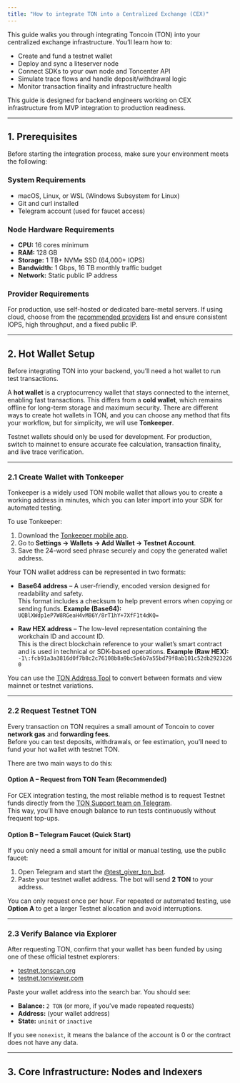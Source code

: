 ```yaml
---
title: "How to integrate TON into a Centralized Exchange (CEX)"
---
```


This guide walks you through integrating Toncoin (TON) into your centralized exchange infrastructure. You’ll learn how to:

- Create and fund a testnet wallet  
- Deploy and sync a liteserver node  
- Connect SDKs to your own node and Toncenter API  
- Simulate trace flows and handle deposit/withdrawal logic  
- Monitor transaction finality and infrastructure health  

This guide is designed for backend engineers working on CEX infrastructure from MVP integration to production readiness.

---

## 1. Prerequisites

Before starting the integration process, make sure your environment meets the following:

### System Requirements
- macOS, Linux, or WSL (Windows Subsystem for Linux)  
- Git and curl installed  
- Telegram account (used for faucet access)  

### Node Hardware Requirements
- **CPU:** 16 cores minimum  
- **RAM:** 128 GB  
- **Storage:** 1 TB+ NVMe SSD (64,000+ IOPS)  
- **Bandwidth:** 1 Gbps, 16 TB monthly traffic budget  
- **Network:** Static public IP address  

### Provider Requirements
For production, use self-hosted or dedicated bare-metal servers. If using cloud, choose from the [recommended providers](https://docs.ton.org/v3/guidelines/nodes/running-nodes/full-node#recommended-providers) list and ensure consistent IOPS, high throughput, and a fixed public IP.

---

## 2. Hot Wallet Setup

Before integrating TON into your backend, you’ll need a hot wallet to run test transactions.  

A **hot wallet** is a cryptocurrency wallet that stays connected to the internet, enabling fast transactions. This differs from a **cold wallet**, which remains offline for long-term storage and maximum security. There are different ways to create hot wallets in TON, and you can choose any method that fits your workflow, but for simplicity, we will use **Tonkeeper**.

<Note>Testnet wallets should only be used for development. For production, switch to mainnet to ensure accurate fee calculation, transaction finality, and live trace verification.</Note>

---

### 2.1 Create Wallet with Tonkeeper

Tonkeeper is a widely used TON mobile wallet that allows you to create a working address in minutes, which you can later import into your SDK for automated testing.  

To use Tonkeeper:
1. Download the [Tonkeeper mobile app](https://tonkeeper.com/).  
2. Go to **Settings → Wallets → Add Wallet → Testnet Account**.  
3. Save the 24-word seed phrase securely and copy the generated wallet address.  

Your TON wallet address can be represented in two formats:

- **Base64 address** – A user-friendly, encoded version designed for readability and safety.  
  This format includes a checksum to help prevent errors when copying or sending funds.   **Example (Base64):**  
`UQBlXWdp1eP7W8RGeaH4vM86Y/8rT1hY+7XfF1t4dKQ=`

- **Raw HEX address** – The low-level representation containing the workchain ID and account ID.  
This is the direct blockchain reference to your wallet’s smart contract and is used in technical or SDK-based operations.
**Example (Raw HEX):** `-1\:fcb91a3a3816d0f7b8c2c76108b8a9bc5a6b7a55bd79f8ab101c52db29232260`

You can use the [TON Address Tool](https://ton.org/address) to convert between formats and view mainnet or testnet variations.

---

### 2.2 Request Testnet TON

Every transaction on TON requires a small amount of Toncoin to cover **network gas** and **forwarding fees**.  
Before you can test deposits, withdrawals, or fee estimation, you’ll need to fund your hot wallet with testnet TON.  

There are two main ways to do this:

#### Option A – Request from TON Team (Recommended)

For CEX integration testing, the most reliable method is to request Testnet funds directly from the [TON Support team on Telegram](https://t.me/tonblockchain).  
This way, you’ll have enough balance to run tests continuously without frequent top-ups.  

#### Option B – Telegram Faucet (Quick Start)

If you only need a small amount for initial or manual testing, use the public faucet:  
1. Open Telegram and start the [@test_giver_ton_bot](https://t.me/test_giver_ton_bot).  
2. Paste your testnet wallet address. The bot will send **2 TON** to your address.  

<Warning>You can only request once per hour. For repeated or automated testing, use <b>Option A</b> to get a larger Testnet allocation and avoid interruptions.</Warning>

----

### 2.3 Verify Balance via Explorer

After requesting TON, confirm that your wallet has been funded by using one of these official testnet explorers:

- [testnet.tonscan.org](https://testnet.tonscan.org)  
- [testnet.tonviewer.com](https://testnet.tonviewer.com)  

Paste your wallet address into the search bar. You should see:

- **Balance:** `2 TON` (or more, if you’ve made repeated requests)  
- **Address:** (your wallet address)  
- **State:** `uninit` or `inactive`  

<Note>If you see <code>nonexist</code>, it means the balance of the account is 0 or the contract does not have any data.</Note>

---

## 3. Core Infrastructure: Nodes and Indexers